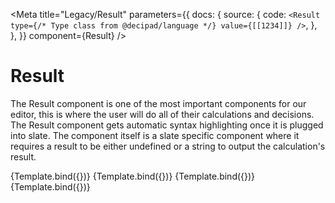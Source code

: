 

<Meta
  title="Legacy/Result"
  parameters={{
    docs: {
      source: {
        code: `<Result type={/* Type class from @decipad/language */} value={[[1234]]} />`,
      },
    },
  }}
  component={Result}
/>

# Result

The Result component is one of the most important components for our editor, this is where the user will do all of their calculations and decisions. The Result component gets automatic syntax highlighting once it is plugged into slate. The component itself is a slate specific component where it requires a result to be either undefined or a string to output the calculation's result.


<Canvas>
  <Story
    name="Numeric result"
    args={{
      value: [1234],
      type: Type.build({ type: 'number' }),
    }}
  >
    {Template.bind({})}
  </Story>
  <Story
    name="String result"
    args={{
      value: ['ayyy'],
      type: Type.build({ type: 'string' }),
    }}
  >
    {Template.bind({})}
  </Story>
  <Story
    name="Column result"
    args={{
      value: [[1, 2, 3]],
      type: Type.buildColumn(Type.build({ type: 'number' }), 3),
    }}
  >
    {Template.bind({})}
  </Story>
  <Story
    name="Errored result"
    args={{
      value: [[1, 2, 3]],
      type: Type.Impossible.withErrorCause('Oops! Some error occurred'),
    }}
  >
    {Template.bind({})}
  </Story>
</Canvas>
